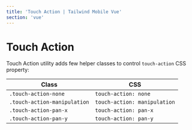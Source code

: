 ```yaml
---
title: 'Touch Action | Tailwind Mobile Vue'
section: 'vue'
---
```


# Touch Action

Touch Action utility adds few helper classes to control `touch-action` CSS property:

| Class                        | CSS                          |
| ---------------------------- | ---------------------------- |
| `.touch-action-none`         | `touch-action: none`         |
| `.touch-action-manipulation` | `touch-action: manipulation` |
| `.touch-action-pan-x`        | `touch-action: pan-x`        |
| `.touch-action-pan-y`        | `touch-action: pan-y`        |
